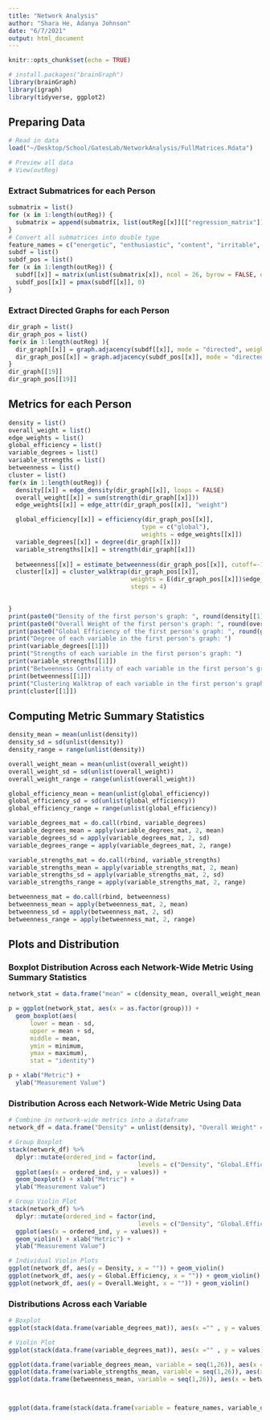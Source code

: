 ```yaml
---
title: "Network Analysis"
author: "Shara He, Adanya Johnson"
date: "6/7/2021"
output: html_document
---
```


```r
knitr::opts_chunk$set(echo = TRUE)

# install.packages("brainGraph")
library(brainGraph)
library(igraph)
library(tidyverse, ggplot2)
```

## Preparing Data
```r
# Read in data
load("~/Desktop/School/GatesLab/NetworkAnalysis/FullMatrices.Rdata")

# Preview all data
# View(outReg)
```

### Extract Submatrices for each Person
```r
submatrix = list()
for (x in 1:length(outReg)) {
  submatrix = append(submatrix, list(outReg[[x]][["regression_matrix"]][1:26,1:26]))
}
# Convert all submatrices into double type
feature_names = c("energetic", "enthusiastic", "content", "irritable", "restless", "worried", "guilty",  "afraid", "anhedonia", "angry","hopeless", "down", "positive", "fatigue", "tension", "concentrate", "accepted", "threatened", "ruminate", "avoid_act", "reassure", "procrast", "hours", "difficult", "unsatisfy", "avoid_people")
subdf = list()
subdf_pos = list()
for (x in 1:length(outReg)) {
  subdf[[x]] = matrix(unlist(submatrix[x]), ncol = 26, byrow = FALSE, dimnames = list(feature_names, feature_names))
  subdf_pos[[x]] = pmax(subdf[[x]], 0)
}

```

### Extract Directed Graphs for each Person
```r
dir_graph = list()
dir_graph_pos = list()
for(x in 1:length(outReg) ){
  dir_graph[[x]] = graph.adjacency(subdf[[x]], mode = "directed", weighted = TRUE)
  dir_graph_pos[[x]] = graph.adjacency(subdf_pos[[x]], mode = "directed", weighted = TRUE)
}
dir_graph[[19]]
dir_graph_pos[[19]]

```

## Metrics for each Person
```r
density = list()
overall_weight = list()
edge_weights = list()
global_efficiency = list()
variable_degrees = list() 
variable_strengths = list() 
betweenness = list()
cluster = list()
for(x in 1:length(outReg)) {
  density[[x]] = edge_density(dir_graph[[x]], loops = FALSE)
  overall_weight[[x]] = sum(strength(dir_graph[[x]]))
  edge_weights[[x]] = edge_attr(dir_graph_pos[[x]], "weight")

  global_efficiency[[x]] = efficiency(dir_graph_pos[[x]], 
                                     type = c("global"), 
                                     weights = edge_weights[[x]])
  variable_degrees[[x]] = degree(dir_graph[[x]])
  variable_strengths[[x]] = strength(dir_graph[[x]])
  
  betweenness[[x]] = estimate_betweenness(dir_graph_pos[[x]], cutoff=-1, weights =edge_weights[[x]])
  cluster[[x]] = cluster_walktrap(dir_graph_pos[[x]], 
                                  weights = E(dir_graph_pos[[x]])$edge_weights, 
                                  steps = 4)
                            

}
print(paste0("Density of the first person's graph: ", round(density[[1]], 4)))
print(paste0("Overall Weight of the first person's graph: ", round(overall_weight[[1]], 4))) 
print(paste0("Global Efficiency of the first person's graph: ", round(global_efficiency[[1]], 4))) 
print("Degree of each variable in the first person's graph: ")
print(variable_degrees[[1]])
print("Strengths of each variable in the first person's graph: ")
print(variable_strengths[[1]])
print("Betweenness Centrality of each variable in the first person's graph: ")
print(betweenness[[1]])
print("Clustering Walktrap of each variable in the first person's graph: ")
print(cluster[[1]])

```

## Computing Metric Summary Statistics
```r
density_mean = mean(unlist(density))
density_sd = sd(unlist(density))
density_range = range(unlist(density))

overall_weight_mean = mean(unlist(overall_weight))
overall_weight_sd = sd(unlist(overall_weight))
overall_weight_range = range(unlist(overall_weight))

global_efficiency_mean = mean(unlist(global_efficiency))
global_efficiency_sd = sd(unlist(global_efficiency))
global_efficiency_range = range(unlist(global_efficiency))

variable_degrees_mat = do.call(rbind, variable_degrees)
variable_degrees_mean = apply(variable_degrees_mat, 2, mean)
variable_degrees_sd = apply(variable_degrees_mat, 2, sd)
variable_degrees_range = apply(variable_degrees_mat, 2, range)

variable_strengths_mat = do.call(rbind, variable_strengths)
variable_strengths_mean = apply(variable_strengths_mat, 2, mean)
variable_strengths_sd = apply(variable_strengths_mat, 2, sd)
variable_strengths_range = apply(variable_strengths_mat, 2, range)

betweenness_mat = do.call(rbind, betweenness)
betweenness_mean = apply(betweenness_mat, 2, mean)
betweenness_sd = apply(betweenness_mat, 2, sd)
betweenness_range = apply(betweenness_mat, 2, range)

```

## Plots and Distribution

### Boxplot Distribution Across each Network-Wide Metric Using Summary Statistics
```r
network_stat = data.frame("mean" = c(density_mean, overall_weight_mean, global_efficiency_mean), "sd" = c(density_sd, overall_weight_sd, global_efficiency_sd),"minimum" = c(density_range[[1]], overall_weight_range[[1]], global_efficiency_range[[1]]), "maximum" = c(density_range[[2]], overall_weight_range[[2]], global_efficiency_range[[2]]), "group" = c("Density","Overall Weight","Global Efficiency"))

p = ggplot(network_stat, aes(x = as.factor(group))) +
  geom_boxplot(aes(
      lower = mean - sd, 
      upper = mean + sd, 
      middle = mean, 
      ymin = minimum, 
      ymax = maximum),
      stat = "identity") 

p + xlab("Metric") +
  ylab("Measurement Value")

```


### Distribution Across each Network-Wide Metric Using Data
```r
# Combine in network-wide metrics into a dataframe
network_df = data.frame("Density" = unlist(density), "Overall Weight" = unlist(overall_weight), "Global Efficiency" = unlist(global_efficiency))

# Group Boxplot
stack(network_df) %>% 
  dplyr::mutate(ordered_ind = factor(ind, 
                                    levels = c("Density", "Global.Efficiency", "Overall.Weight"))) %>% 
  ggplot(aes(x = ordered_ind, y = values)) + 
  geom_boxplot() + xlab("Metric") +
  ylab("Measurement Value")

# Group Violin Plot
stack(network_df) %>% 
  dplyr::mutate(ordered_ind = factor(ind, 
                                    levels = c("Density", "Global.Efficiency", "Overall.Weight"))) %>% 
  ggplot(aes(x = ordered_ind, y = values)) + 
  geom_violin() + xlab("Metric") +
  ylab("Measurement Value")

# Individual Violin Plots
ggplot(network_df, aes(y = Density, x = "")) + geom_violin()
ggplot(network_df, aes(y = Global.Efficiency, x = "")) + geom_violin()
ggplot(network_df, aes(y = Overall.Weight, x = "")) + geom_violin()

```

### Distributions Across each Variable
```r
# Boxplot
ggplot(stack(data.frame(variable_degrees_mat)), aes(x ="" , y = values)) + geom_boxplot() + facet_wrap(~ ind, ncol = 13) +xlab("Variables") + ylab("Measurement Value") +theme( strip.text = element_text(size = 7))

# Violin Plot
ggplot(stack(data.frame(variable_degrees_mat)), aes(x ="" , y = values)) + geom_violin() + facet_wrap(~ ind, ncol = 13) +xlab("Variables") + ylab("Measurement Value") +theme( strip.text = element_text(size = 7))

```

```r

ggplot(data.frame(variable_degrees_mean, variable = seq(1,26)), aes(x = variable_degrees_mean, y = variable)) + geom_point()+geom_line(orientation = "y") + ylab("Variables") + xlab("Average Measurement Value")
ggplot(data.frame(variable_strengths_mean, variable = seq(1,26)), aes(x = variable_strengths_mean, y = variable)) + geom_point()+geom_line(orientation = "y") + ylab("Variables") + xlab("Average Measurement Value")
ggplot(data.frame(betweenness_mean, variable = seq(1,26)), aes(x = betweenness_mean, y = variable)) + geom_point()+geom_line(orientation = "y") + ylab("Variables") + xlab("Average Measurement Value")



ggplot(data.frame(stack(data.frame(variable = feature_names, variable_degrees_mean, variable_strengths_mean, betweenness_mean)), variable = c(feature_names, feature_names, feature_names)), aes(x = values, y = variable)) + geom_point() + geom_line(group = 1, orientation = "y") + facet_wrap( ~ ind, scales = "free") + ylab("Variables") + xlab("Average Measurement Value")

```





